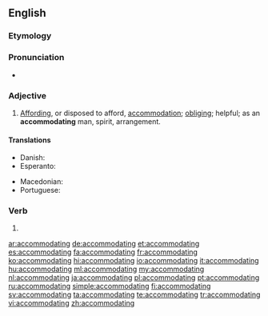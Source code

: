 ==English==

===Etymology===
{{suffix|accommodate|ing|lang=en}}

===Pronunciation===
* {{IPA|/ə.ˈkɒm.ə.ˌdeɪ.tɪŋ/|lang=en}}

===Adjective===
{{en-adj}}

# [[affording|Affording]], or disposed to afford, [[accommodation]]; [[obliging]]; helpful; as an '''accommodating''' man, spirit, arrangement.

====Translations====
{{trans-top|affording accommodation}}
* Danish: {{t|da|hjælpsom}}
* Esperanto: {{t|eo|cedema}}
{{trans-mid}}
* Macedonian: {{t|mk|пресретлив|m|tr=présretliv|sc=Cyrl}}
* Portuguese: {{t|pt|acomodante}}
{{trans-bottom}}

===Verb===
{{head|en|present participle}}

# {{present participle of|accommodate|lang=en}}

[[ar:accommodating]]
[[de:accommodating]]
[[et:accommodating]]
[[es:accommodating]]
[[fa:accommodating]]
[[fr:accommodating]]
[[ko:accommodating]]
[[hi:accommodating]]
[[io:accommodating]]
[[it:accommodating]]
[[hu:accommodating]]
[[ml:accommodating]]
[[my:accommodating]]
[[nl:accommodating]]
[[ja:accommodating]]
[[pl:accommodating]]
[[pt:accommodating]]
[[ru:accommodating]]
[[simple:accommodating]]
[[fi:accommodating]]
[[sv:accommodating]]
[[ta:accommodating]]
[[te:accommodating]]
[[tr:accommodating]]
[[vi:accommodating]]
[[zh:accommodating]]